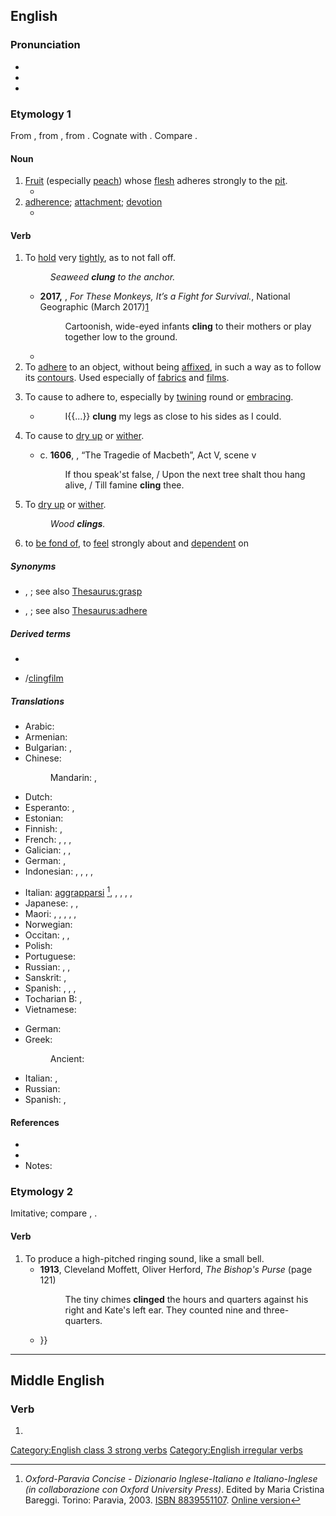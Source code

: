 ==English==

===Pronunciation===
* {{IPA|en|/ˈklɪŋ/}}
* {{audio|en|LL-Q1860 (eng)-Vealhurl-cling.wav |Audio (UK)}}
* {{rhymes|en|ɪŋ}}

===Etymology 1===
From {{inh|en|enm|clingen}}, from {{inh|en|ang|clingan|t=to adhere}}, from {{inh|en|gem-pro|*klinganą}}. Cognate with {{cog|da|klynge|t=to cluster, to crowd}}. Compare {{m|en|clump}}.

====Noun====
{{en-noun}}

# [[fruit|Fruit]] (especially [[peach]]) whose [[flesh]] adheres strongly to the [[pit]].
#* {{quote-text|en|year=1908|author={{w|O. Henry}}|title=Hostages to Momus| passage=Antelope steaks and fried liver to begin on, and venison cutlets with chili con carne and pineapple fritters, and then some sardines and mixed pickles; and top it off with a can of yellow '''clings''' and a bottle of beer.}}
# [[adherence]]; [[attachment]]; [[devotion]]
#* {{RQ:Milton Collected Works|Animadversions|139|a more tenacious '''cling''' to worldly reſpects,}}

====Verb====
{{en-verb|clings|clinging|clung}}

# {{senseid|en|hold tightly}}To [[hold]] very [[tight]]ly, as to not fall off.
#: ''Seaweed '''clung''' to the anchor.''
#* '''2017,''' {{w|Jennifer S. Holland}}, ''For These Monkeys, It’s a Fight for Survival.'', National Geographic (March 2017)[http://www.nationalgeographic.com/magazine/2017/03/macaques-monkeys-indonesia-endangered-pet-trade/]
#*: Cartoonish, wide-eyed infants '''cling''' to their mothers or play together low to the ground.
#* {{quote-book|en|1823|Felicia Dorothea Browne Hemans|The Vespers of Palermo| https://www.worldcat.org/title/vespers-of-palermo-a-tragedy-in-5-acts/oclc/722355055|| And what hath life for thee / That thou shouldst '''cling''' to it thus?|section=Act the First}}
# To [[adhere]] to an object, without being [[affix]]ed, in such a way as to follow its [[contour]]s. Used especially of [[fabric]]s and [[film]]s.
# {{lb|en|transitive}} To cause to adhere to, especially by [[twining]] round or [[embracing]].
#* {{RQ:Swift An Examination of Certain Abuses in the City of Dublin}}
#*: I{{...}} '''clung''' my legs as close to his sides as I could.
# {{lb|en|transitive}} To cause to [[dry up]] or [[wither]].
#* c. '''1606''', {{w|William Shakespeare}}, “The Tragedie of Macbeth”, Act V, scene v
#*: If thou speak'st false, / Upon the next tree shalt thou hang alive, / Till famine '''cling''' thee.
# {{lb|en|intransitive}} To [[dry up]] or [[wither]].
#: ''Wood '''clings'''.''
# {{lb|en|figurative|with preposition to}} to [[be fond of]], to [[feel]] strongly about and [[dependent]] on

=====Synonyms=====
* {{sense|hold tightly}} {{l|en|clinch}}, {{l|en|grip}}; see also [[Thesaurus:grasp]]
* {{sense|adhere}} {{l|en|cleave}}, {{l|en|stick}}; see also [[Thesaurus:adhere]]

=====Derived terms=====
* {{l|en|clingy}}
* {{l|en|cling film}}/[[clingfilm]]

=====Translations=====
{{trans-top|hold tightly}}
* Arabic: {{t|ar|تَمَسَّكَ}}
* Armenian: {{t+|hy|կառչել}}
* Bulgarian: {{t+|bg|прилепвам}}, {{t|bg|придържам се о}}
* Chinese:
*: Mandarin: {{t|cmn|粘住|tr=niánzhù|sc=Hani}}, {{t+|cmn|依附|tr=yīfù|sc=Hani}}
* Dutch: {{t+|nl|klampen}}
* Esperanto: {{t|eo|alkroĉiĝi}}, {{t|eo|alkroĉi sin}}
* Estonian: {{t|et|liibuma}}
* Finnish: {{t|fi|takertua}}, {{t+|fi|tarrautua}}
* French: {{t+|fr|accrocher}}, {{t+|fr|accrocher|alt=s'accrocher}}, {{t+|fr|coller}}, {{t+|fr|coller|alt=se coller}}
* Galician: {{t+|gl|soster}}, {{t+|gl|agarrar}}, {{t+|gl|suxeitar}}
* German: {{t+|de|haften}}, {{t+|de|klammern}}
* Indonesian: {{t+|id|sangkut|alt=menyangkut}}, {{t+|id|sangkut|alt=menyangkutkan}}, {{t+|id|gantung|alt=bergantung}}, {{t+|id|gantung|alt=menggantung}}, {{t+|id|gantung|alt=menggantungkan}}
{{trans-mid}}
* Italian: [[aggrapparsi]] <ref>''Oxford-Paravia Concise - Dizionario Inglese-Italiano e Italiano-Inglese (in collaborazione con Oxford University Press)''. Edited by Maria Cristina Bareggi. Torino: Paravia, 2003. [[W:Wikipedia:book sources|ISBN 8839551107]]. [https://web.archive.org/web/20060421055758/http://oxfordparavia.it/ Online version]</ref>, {{t+|it|abbarbicarsi}}, {{t|it|appiccicarsi}}, {{t|it|avvilupparsi}}, {{t+|it|aderire}}, {{t+|it|attaccarsi}}
* Japanese: {{t+|ja|掛ける|tr=かける, kakeru}}, {{t|ja|ぶら下がる|tr=ぶらさがる, burasagaru}} {{qualifier|intransitive}}, {{t|ja|ぶら下げる|tr=ぶらさげる, burasageru}} {{qualifier|transitive}}
* Maori: {{t|mi|whakaawhiawhi}}, {{t|mi|aropiri}}, {{t|mi|napi}}, {{t|mi|nanapi}}, {{t|mi|tāmaua}}, {{t|mi|whakatāmau}}
* Norwegian: {{t|no|klenge}}
* Occitan: {{t+|oc|agafar}}, {{t+|oc|agantar}}, {{t+|oc|sasir}}
* Polish: {{t|pl|przylgnąć}}
* Portuguese: {{t+|pt|agarrar}}
* Russian: {{t+|ru|льнуть}}, {{t+|ru|прилипа́ть}}, {{t+|ru|цепля́ться}}
* Sanskrit: {{t|sa|श्लिष्यति}}, {{t+|sa|स्निह्यति}}
* Spanish: {{t+|es|sostener}}, {{t+|es|aferrar|alt=aferrarse}}, {{t+|es|sujetar}}, {{t+|es|agarrar|alt=agarrarse}}
* Tocharian B: {{t|txb|trenk-}}, {{t|txb|tsu-}}
* Vietnamese: {{t+|vi|bám}}
{{trans-bottom}}

{{trans-top|(figuratively) feel strongly about}}
* German: {{t+|de|hängen|alt=hängen an}}
* Greek:
*: Ancient: {{t|grc|[[περιέχω|περιέχομαι]]}}
{{trans-mid}}
* Italian: {{t|it|radicarsi}}, {{t+|it|fissarsi}}
* Russian: {{t+|ru|цепля́ться}} {{t+|ru|за}}
* Spanish: {{t|es|[[estar]] [[apegado]] [[a]]}}, {{t+|es|aferrarse}}
{{trans-bottom}}

====References====
* {{R:Century 1911}}
* {{R:Webster 1913}}
* Notes:
<references/>

===Etymology 2===
Imitative; compare {{m|en|clink}}, {{m|en|clang}}.

====Verb====
{{en-verb}}

# To produce a high-pitched ringing sound, like a small bell.
#* '''1913''', Cleveland Moffett, Oliver Herford, ''The Bishop's Purse'' (page 121)
#*: The tiny chimes '''clinged''' the hours and quarters against his right and Kate's left ear. They counted nine and three-quarters.
#* {{quote-text|en|year=2003|author=Femi Abodunrin|title=The Dancing Masquerade| page=24| passage=The latter, armed with the most famous tool of their trade — tiny '''clinging''' bells — created a small band of untrained orchestra giving their part of the market a festive outlook {{...}}}}

[[Category:English class 3 strong verbs]]
[[Category:English irregular verbs]]

----

==Middle English==

===Verb===
{{head|enm|verb}}

# {{alt form|enm|clingen}}